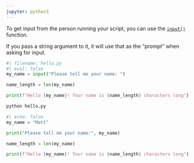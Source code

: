 ```yaml
---
jupyter: python3
---
```


To get input from the person running your script, you can use the [`input()`](https://docs.python.org/3/library/functions.html#input) function.

If you pass a string argument to it, it will use that as the "prompt" when asking for input.


```python
#| filename: hello.py
#| eval: false
my_name = input("Please tell me your name: ")

name_length = len(my_name)

print(f"Hello {my_name}! Your name is {name_length} characters long")
```

```.bash
python hello.py
```

```python
#| echo: false
my_name = "Matt"

print("Please tell me your name:", my_name)

name_length = len(my_name)

print(f"Hello {my_name}! Your name is {name_length} characters long")
```


